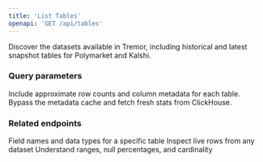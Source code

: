 ```yaml
---
title: 'List Tables'
openapi: 'GET /api/tables'
---
```


Discover the datasets available in Tremor, including historical and latest snapshot tables for Polymarket and Kalshi.

### Query parameters

<ParamField query="with_stats" type="boolean" default="false">
  Include approximate row counts and column metadata for each table.
</ParamField>

<ParamField query="refresh" type="boolean" default="false">
  Bypass the metadata cache and fetch fresh stats from ClickHouse.
</ParamField>

### Related endpoints

<CardGroup cols={3}>
  <Card title="Table schema" icon="columns-3" href="/api-reference/endpoint/table-schema">
    Field names and data types for a specific table
  </Card>
  <Card title="Sample data" icon="table" href="/api-reference/endpoint/table-sample">
    Inspect live rows from any dataset
  </Card>
  <Card title="Column stats" icon="chart-bar" href="/api-reference/endpoint/table-stats">
    Understand ranges, null percentages, and cardinality
  </Card>
</CardGroup>
